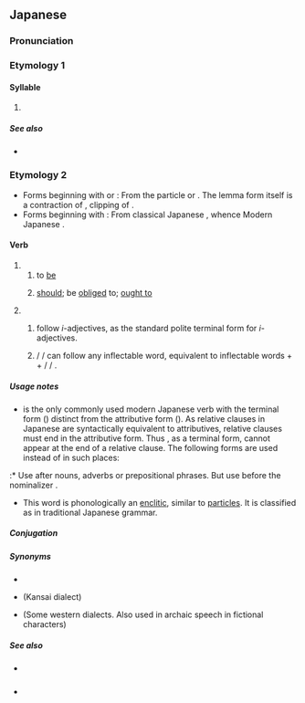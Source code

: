 {{also|た|Appendix:Variations of "da"}}
{{character info}}
==Japanese==
{{DEFAULTSORT:た'}}
{{stroke order|strokes=6}}

===Pronunciation===
{{ja-pron}}

===Etymology 1===
{{Hira-dakuten|た|ta}}

====Syllable====
{{ja-syllable}}

# {{ja-kana-def}}

=====See also=====
* {{list:Hiragana/ja}}

===Etymology 2===
* Forms beginning with {{lang|ja|だ}} or {{lang|ja|で}}: From the particle {{ja-r|で}} or {{ja-r|である|rom=de aru}}. The lemma form {{lang|ja|だ}} itself is a contraction of {{lang|ja|であ}}, clipping of {{m|ja|である|tr=de aru}}.
* Forms beginning with {{lang|ja|な}}: From classical Japanese {{ja-r|なり}}, whence Modern Japanese {{ja-r|な|pos=na-inflection ending}}.

====Verb====
{{ja-verb|type=irr|tr=intrans}}

# {{n-g|Following parts of speech that do not inflect by themselves, including nouns, na-adjectives, adverbs and prepositional phrases.}}
## to [[be]]
##: {{ja-usex|彼は無%実'''だ'''。|かれ は む%じつ '''だ'''。|He '''is''' innocent.}}
##: {{ja-usex|冬%休みは明日から'''だ'''。|ふゆ% やすみ は あした から '''だ'''。|Winter vacation '''is''' from tomorrow. (Winter vacation starts from tomorrow.)}}
##: {{ja-usex|私が子%供'''だった'''頃|わたし が こ%ども '''だった''' ころ|when I '''was''' a child}}
##: {{ja-usex|美%人'''で'''優しい人|び%じん '''で''' やさし.い ひと|a person who '''is''' both beautiful '''and''' kind}}
##: {{ja-usex|大%学%生'''なら'''これ くらい は できる はず'''です'''。|だい%がく%せい '''なら''' これ くらい は できる はず '''です'''。|This should be easy for a college student.}}
## [[should]]; be [[obliged]] to; [[ought to]]
##: {{ja-usex|汚%物 は 消%毒 '''だ'''。|お%ぶつ は しょう%どく '''だ'''。|The filth '''should''' be disinfected.}}
##: {{ja-usex|お代わり '''だ'''。|おかわり '''だ'''。|(Of a second helping) one more '''please'''.}}
##: {{ja-usex|二%度と来るん'''じゃない'''！|に%ど と くる ん '''じゃない'''！|Never come again!}}
# {{n-g|Some forms follow also inflectable words.}}
## {{lang|ja|です}} follow ''i''-adjectives, as the standard polite terminal form for ''i''-adjectives.
##: {{ja-usex|遅い'''です'''ね。|おそい '''です''' ね。|You are too slow.}}
## {{lang|ja|だろう}} / {{lang|ja|でしょう}} / {{lang|ja|なら}} can follow any inflectable word, equivalent to inflectable words + {{lang|ja|の}} + {{lang|ja|だろう}} / {{lang|ja|でしょう}} / {{lang|ja|なら}}.
##: {{ja-usex|飲む'''なら'''乗るな/飲むの'''なら'''乗るな！|のむ '''なら''' のる な/のむ の '''なら''' のる な！|'''If''' you '''are''' to drink, don't drive!}}
##: {{ja-usex|彼はきっと成%功する'''だろう'''/彼はきっと成%功するの'''だろう'''。|かれ は きっと せい%こう する '''だろう'''/かれ は きっと せい%こう する の '''だろう'''。|'''I believe''' he will succeed.}}

=====Usage notes=====
* {{lang|ja|だ}} is the only commonly used modern Japanese verb with the terminal form ({{ja-l|終止形}}) distinct from the attributive form ({{ja-l|連体形}}). As relative clauses in Japanese are syntactically equivalent to attributives, relative clauses must end in the attributive form. Thus {{lang|ja|だ}}, as a terminal form, cannot appear at the end of a relative clause. The following forms are used instead of {{lang|ja|だ}} in such places:
:* Use {{lang|ja|の}} after nouns, adverbs or prepositional phrases. But use {{lang|ja|な}} before the nominalizer {{ja-l|の}}.
:: {{ja-x|[[学%生]]'''の'''アリス|がく%せい '''の''' ^アリス|Alice, who '''is''' a student}}
:: {{ja-x|ここ[[まで]]'''の'''あらすじ|ここまで '''の''' あらすじ|the plot summary until now}}
:: {{ja-x|後%味も[[すっきり]]'''な'''のが特%徴です。|あと%あじ も すっきり '''な''' の が とく%ちょう です。|The refreshing aftertaste '''is''' its distinguishing feature.}}
:: {{ja-x|今日は[[休み]]'''な'''ので早%起きしてなかった。|きょう は やすみ '''な''' の で はや%おき して なかった。|I didn't get up early because it '''is''' a holiday today.}}
:* Use {{lang|ja|な}} after a na-adjective.
:: {{ja-x|実%家が[[裕%福]]'''な'''友人|じっ%か が ゆう%ふく '''な''' ゆうじん|a friend whose family '''is''' rich}}
:* Alternatively, {{lang|ja|である}} can be used when following nouns and denoting the meaning "to be".
:: {{ja-x|[[学%生]]'''である'''アリス|がく%せい '''である''' ^アリス|Alice, who '''is''' a student}}
* This word is phonologically an [[enclitic]], similar to [[particle]]s. It is classified as {{m|ja|助動詞|tr=jodōshi||auxiliary verb}} in traditional Japanese grammar.

=====Conjugation=====
{{ja-verbconj|だ||だろ<br>では|daro<br>de wa||だっ<br>で|da<br>de||だ|da||である<br>な|de aru<br>na||であれ<br>なら|de are<br>nara||-|-||-|-||-|-||-|-||だろう|darō||ではない<br>じゃない&sup1;|de wa nai<br>ja nai&sup1;||ではなくて<br>じゃなくて&sup1;|de wa nakute<br>ja nakute&sup1;||[[です]]|desu||だった|datta||で|de||ならば<br>であれば|naraba<br>de areba|<small>&sup1; Colloquial contraction</small>}}

=====Synonyms=====
* {{ja-r|で ある}}
* {{ja-r|や}} (Kansai dialect)
* {{ja-r|じゃ}} (Some western dialects. Also used in archaic speech in fictional characters)

=====See also=====
* {{ja-r|です}} {{qualifier|polite}}
* {{ja-r|ございます}} {{qualifier|humble}}
{{Japanese basic inflections}}